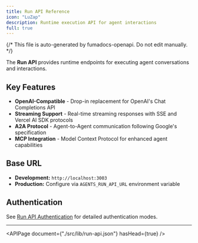 ```yaml
---
title: Run API Reference
icon: "LuZap"
description: Runtime execution API for agent interactions
full: true
---
```


{/* This file is auto-generated by fumadocs-openapi. Do not edit manually. */}

The **Run API** provides runtime endpoints for executing agent conversations and interactions.

## Key Features

- **OpenAI-Compatible** - Drop-in replacement for OpenAI's Chat Completions API
- **Streaming Support** - Real-time streaming responses with SSE and Vercel AI SDK protocols
- **A2A Protocol** - Agent-to-Agent communication following Google's specification
- **MCP Integration** - Model Context Protocol for enhanced agent capabilities

## Base URL

- **Development:** `http://localhost:3003`
- **Production:** Configure via `AGENTS_RUN_API_URL` environment variable

## Authentication

See [Run API Authentication](/api-reference/authentication/run-api) for detailed authentication modes.

---

<APIPage document={"./src/lib/run-api.json"} hasHead={true} />
